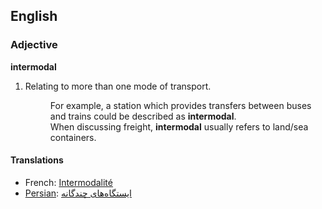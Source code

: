 ==English==

===Adjective===
'''intermodal'''

#Relating to more than one mode of transport. 
#:For example, a station which provides transfers between buses and trains could be described as '''intermodal'''.  
#:When discussing freight, '''intermodal''' usually refers to land/sea containers.

====Translations====
*French: [[Intermodalité]]
*[[Persian]]: [[ایستگاه‌های چندگانه]]